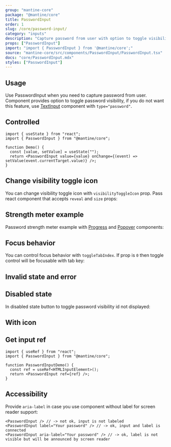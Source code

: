 ```yaml
---
group: "mantine-core"
package: "@mantine/core"
title: PasswordInput
order: 1
slug: /core/password-input/
category: "inputs"
description: "Capture password from user with option to toggle visibility"
props: ["PasswordInput"]
import: "import { PasswordInput } from '@mantine/core';"
source: "mantine-core/src/components/PasswordInput/PasswordInput.tsx"
docs: "core/PasswordInput.mdx"
styles: ["PasswordInput"]
---
```



## Usage

Use PasswordInput when you need to capture password from user.
Component provides option to toggle password visibility, if you do not want this feature, use [TextInput](/core/text-input/) component with `type="password"`.

<Demo data={PasswordInputDemos.configurator} />

## Controlled

```tsx
import { useState } from "react";
import { PasswordInput } from "@mantine/core";

function Demo() {
  const [value, setValue] = useState("");
  return <PasswordInput value={value} onChange={(event) => setValue(event.currentTarget.value)} />;
}
```

## Change visibility toggle icon

You can change visibility toggle icon with `visibilityToggleIcon` prop.
Pass react component that accepts `reveal` and `size` props:

<Demo data={PasswordInputDemos.visibilityIcon} />

## Strength meter example

Password strength meter example with [Progress](/core/progress/) and [Popover](/core/popover/) components:

<Demo data={PasswordInputDemos.strengthMeter} />

## Focus behavior

You can control focus behavior with `toggleTabIndex`.
If prop is `0` then toggle control will be focusable with tab key:

<Demo data={PasswordInputDemos.focus} />

## Invalid state and error

<Demo data={PasswordInputDemos.validation} />

## Disabled state

In disabled state button to toggle password visibility id not displayed:

<Demo data={PasswordInputDemos.disabled} />

## With icon

<Demo data={PasswordInputDemos.icon} />

## Get input ref

```tsx
import { useRef } from "react";
import { PasswordInput } from "@mantine/core";

function PasswordInputDemo() {
  const ref = useRef<HTMLInputElement>();
  return <PasswordInput ref={ref} />;
}
```

## Accessibility

Provide `aria-label` in case you use component without label for screen reader support:

```tsx
<PasswordInput /> // -> not ok, input is not labeled
<PasswordInput label="Your password" /> // -> ok, input and label is connected
<PasswordInput aria-label="Your password" /> // -> ok, label is not visible but will be announced by screen reader
```
